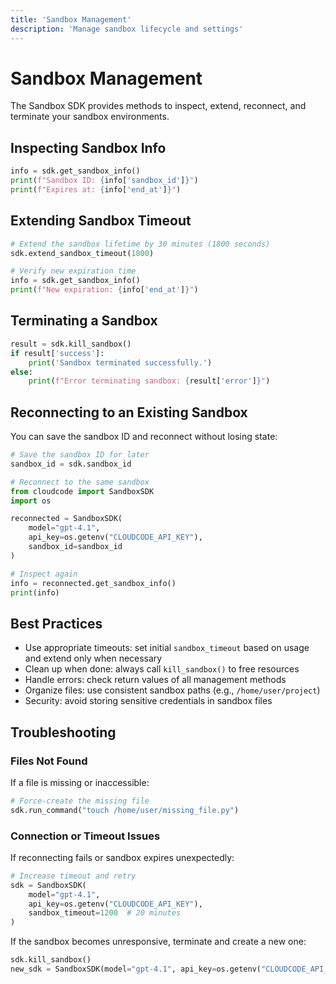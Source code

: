 ```yaml
---
title: 'Sandbox Management'
description: 'Manage sandbox lifecycle and settings'
---
```


# Sandbox Management

The Sandbox SDK provides methods to inspect, extend, reconnect, and terminate your sandbox environments.

## Inspecting Sandbox Info

```python
info = sdk.get_sandbox_info()
print(f"Sandbox ID: {info['sandbox_id']}")
print(f"Expires at: {info['end_at']}")
```

## Extending Sandbox Timeout

```python
# Extend the sandbox lifetime by 30 minutes (1800 seconds)
sdk.extend_sandbox_timeout(1800)

# Verify new expiration time
info = sdk.get_sandbox_info()
print(f"New expiration: {info['end_at']}")
```

## Terminating a Sandbox

```python
result = sdk.kill_sandbox()
if result['success']:
    print('Sandbox terminated successfully.')
else:
    print(f"Error terminating sandbox: {result['error']}")
```

## Reconnecting to an Existing Sandbox

You can save the sandbox ID and reconnect without losing state:

```python
# Save the sandbox ID for later
sandbox_id = sdk.sandbox_id

# Reconnect to the same sandbox
from cloudcode import SandboxSDK
import os

reconnected = SandboxSDK(
    model="gpt-4.1",
    api_key=os.getenv("CLOUDCODE_API_KEY"),
    sandbox_id=sandbox_id
)

# Inspect again
info = reconnected.get_sandbox_info()
print(info)
```

## Best Practices

- Use appropriate timeouts: set initial `sandbox_timeout` based on usage and extend only when necessary
- Clean up when done: always call `kill_sandbox()` to free resources
- Handle errors: check return values of all management methods
- Organize files: use consistent sandbox paths (e.g., `/home/user/project`)
- Security: avoid storing sensitive credentials in sandbox files

## Troubleshooting

### Files Not Found

If a file is missing or inaccessible:

```python
# Force-create the missing file
sdk.run_command("touch /home/user/missing_file.py")
```

### Connection or Timeout Issues

If reconnecting fails or sandbox expires unexpectedly:

```python
# Increase timeout and retry
sdk = SandboxSDK(
    model="gpt-4.1",
    api_key=os.getenv("CLOUDCODE_API_KEY"),
    sandbox_timeout=1200  # 20 minutes
)
```

If the sandbox becomes unresponsive, terminate and create a new one:

```python
sdk.kill_sandbox()
new_sdk = SandboxSDK(model="gpt-4.1", api_key=os.getenv("CLOUDCODE_API_KEY"))
```